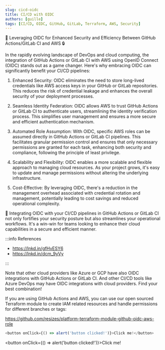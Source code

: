 ```yaml
---
slug: cicd-oidc
title: CI/CD with OIDC
authors: [guille]
tags: [CI/CD, OIDC, GitHub, GitLab, Terraform, AWS, Security]
---
```


🚀 Leveraging OIDC for Enhanced Security and Efficiency Between GitHub Actions/GitLab CI and AWS 🔒

In the rapidly evolving landscape of DevOps and cloud computing, the integration of GitHub Actions or GitLab CI with AWS using OpenID Connect (OIDC) stands out as a game changer. Here's why embracing OIDC can significantly benefit your CI/CD pipelines:

1. Enhanced Security: OIDC eliminates the need to store long-lived credentials like AWS access keys in your GitHub or GitLab repositories. This reduces the risk of credential leakage and enhances the overall security of your deployment processes.

2. Seamless Identity Federation: OIDC allows AWS to trust GitHub Actions or GitLab CI to authenticate users, streamlining the identity verification process. This simplifies user management and ensures a more secure and efficient authentication mechanism.

3. Automated Role Assumption: With OIDC, specific AWS roles can be assumed directly in GitHub Actions or GitLab CI pipelines. This facilitates granular permission control and ensures that only necessary permissions are granted for each task, enhancing both security and compliance, following the principle of least privilege.

4. Scalability and Flexibility: OIDC enables a more scalable and flexible approach to managing cloud resources. As your project grows, it's easy to update and manage permissions without altering the underlying infrastructure.

5. Cost-Effective: By leveraging OIDC, there's a reduction in the management overhead associated with credential rotation and management, potentially leading to cost savings and reduced operational complexity.

🔗 Integrating OIDC with your CI/CD pipelines in GitHub Actions or GitLab CI not only fortifies your security posture but also streamlines your operational workflows. It's a win-win for teams looking to enhance their cloud capabilities in a secure and efficient manner.

:::info References

- https://lnkd.in/gfHvESY6
- https://lnkd.in/dcm_9yVy

:::

Note that other cloud providers like Azure or GCP have also OIDC integrations with GitHub Actions or GitLab CI. And other CI/CD tools like Azure DevOps may have OIDC integrations with cloud providers. Find your best combination!

If you are using GitHub Actions and AWS, you can use our open sourced Terraform module to create IAM related resources and handle permissions for different branches or tags:

https://github.com/resizes/platform-terraform-module-github-oidc-aws-role

```js
<button onClick={() => alert('button clicked!')}>Click me!</button>
```

<button onClick={() => alert('button clicked!')}>Click me!</button>